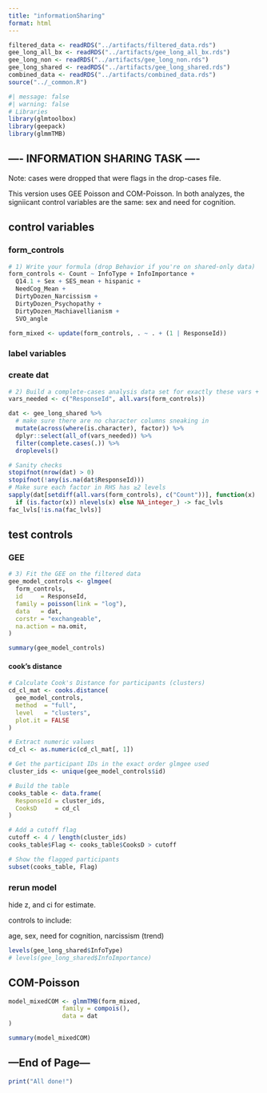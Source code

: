 ```yaml
---
title: "informationSharing"
format: html
---
```


```r
filtered_data <- readRDS("../artifacts/filtered_data.rds")
gee_long_all_bx <- readRDS("../artifacts/gee_long_all_bx.rds")
gee_long_non <- readRDS("../artifacts/gee_long_non.rds")
gee_long_shared <- readRDS("../artifacts/gee_long_shared.rds")
combined_data <- readRDS("../artifacts/combined_data.rds")
source("../_common.R")
```

```r
#| message: false
#| warning: false
# Libraries
library(glmtoolbox)
library(geepack)
library(glmmTMB)
```

## ---- INFORMATION SHARING TASK ----

Note: cases were dropped that were flags in the drop-cases file.

This version uses GEE Poisson and COM-Poisson. In both analyzes, the signiicant control variables are the same: sex and need for cognition.

## control variables

### form_controls

```r
# 1) Write your formula (drop Behavior if you're on shared-only data)
form_controls <- Count ~ InfoType + InfoImportance +
  Q14.1 + Sex + SES_mean + hispanic +
  NeedCog_Mean + 
  DirtyDozen_Narcissism +
  DirtyDozen_Psychopathy +
  DirtyDozen_Machiavellianism +
  SVO_angle
```

```r
form_mixed <- update(form_controls, . ~ . + (1 | ResponseId))
```

### label variables

### create dat

```r
# 2) Build a complete-cases analysis data set for exactly these vars + id
vars_needed <- c("ResponseId", all.vars(form_controls))

dat <- gee_long_shared %>%
  # make sure there are no character columns sneaking in
  mutate(across(where(is.character), factor)) %>%
  dplyr::select(all_of(vars_needed)) %>%
  filter(complete.cases(.)) %>%
  droplevels()
```

```r
# Sanity checks
stopifnot(nrow(dat) > 0)
stopifnot(!any(is.na(dat$ResponseId)))
# Make sure each factor in RHS has ≥2 levels
sapply(dat[setdiff(all.vars(form_controls), c("Count"))], function(x)
  if (is.factor(x)) nlevels(x) else NA_integer_) -> fac_lvls
fac_lvls[!is.na(fac_lvls)]
```

## test controls

### GEE

```r
# 3) Fit the GEE on the filtered data
gee_model_controls <- glmgee(
  form_controls,
  id     = ResponseId,          
  family = poisson(link = "log"),
  data   = dat,
  corstr = "exchangeable",
  na.action = na.omit,
)

summary(gee_model_controls)
```

#### cook's distance

```r
# Calculate Cook's Distance for participants (clusters)
cd_cl_mat <- cooks.distance(
  gee_model_controls,
  method  = "full",
  level   = "clusters",
  plot.it = FALSE
)

# Extract numeric values
cd_cl <- as.numeric(cd_cl_mat[, 1])

# Get the participant IDs in the exact order glmgee used
cluster_ids <- unique(gee_model_controls$id)

# Build the table
cooks_table <- data.frame(
  ResponseId = cluster_ids,
  CooksD     = cd_cl
)

# Add a cutoff flag
cutoff <- 4 / length(cluster_ids)
cooks_table$Flag <- cooks_table$CooksD > cutoff

# Show the flagged participants
subset(cooks_table, Flag)
```

### rerun model

hide z, and ci for estimate.

controls to include:

age, sex, need for cognition, narcissism (trend)

```r
levels(gee_long_shared$InfoType)
# levels(gee_long_shared$InfoImportance)
```

## COM-Poisson

```r
model_mixedCOM <- glmmTMB(form_mixed,
               family = compois(),
               data = dat
)

summary(model_mixedCOM)
```

## ---End of Page---

```r
print("All done!")
```
